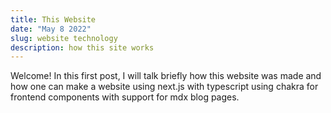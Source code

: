 ```yaml
---
title: This Website
date: "May 8 2022"
slug: website technology
description: how this site works
---
```

Welcome! In this first post, I will talk briefly how this website was made and how one can make a website using next.js with typescript using chakra for frontend components with support for mdx blog pages.
